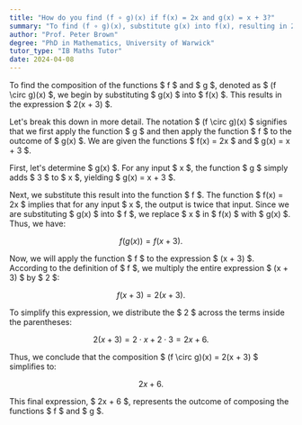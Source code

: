 ```yaml
---
title: "How do you find (f ∘ g)(x) if f(x) = 2x and g(x) = x + 3?"
summary: "To find (f ∘ g)(x), substitute g(x) into f(x), resulting in 2(x + 3)."
author: "Prof. Peter Brown"
degree: "PhD in Mathematics, University of Warwick"
tutor_type: "IB Maths Tutor"
date: 2024-04-08
---
```


To find the composition of the functions $ f $ and $ g $, denoted as $ (f \circ g)(x) $, we begin by substituting $ g(x) $ into $ f(x) $. This results in the expression $ 2(x + 3) $.

Let's break this down in more detail. The notation $ (f \circ g)(x) $ signifies that we first apply the function $ g $ and then apply the function $ f $ to the outcome of $ g(x) $. We are given the functions $ f(x) = 2x $ and $ g(x) = x + 3 $. 

First, let's determine $ g(x) $. For any input $ x $, the function $ g $ simply adds $ 3 $ to $ x $, yielding $ g(x) = x + 3 $.

Next, we substitute this result into the function $ f $. The function $ f(x) = 2x $ implies that for any input $ x $, the output is twice that input. Since we are substituting $ g(x) $ into $ f $, we replace $ x $ in $ f(x) $ with $ g(x) $. Thus, we have:

$$
f(g(x)) = f(x + 3).
$$

Now, we will apply the function $ f $ to the expression $ (x + 3) $. According to the definition of $ f $, we multiply the entire expression $ (x + 3) $ by $ 2 $:

$$
f(x + 3) = 2(x + 3).
$$

To simplify this expression, we distribute the $ 2 $ across the terms inside the parentheses:

$$
2(x + 3) = 2 \cdot x + 2 \cdot 3 = 2x + 6.
$$

Thus, we conclude that the composition $ (f \circ g)(x) = 2(x + 3) $ simplifies to:

$$
2x + 6.
$$

This final expression, $ 2x + 6 $, represents the outcome of composing the functions $ f $ and $ g $.
    